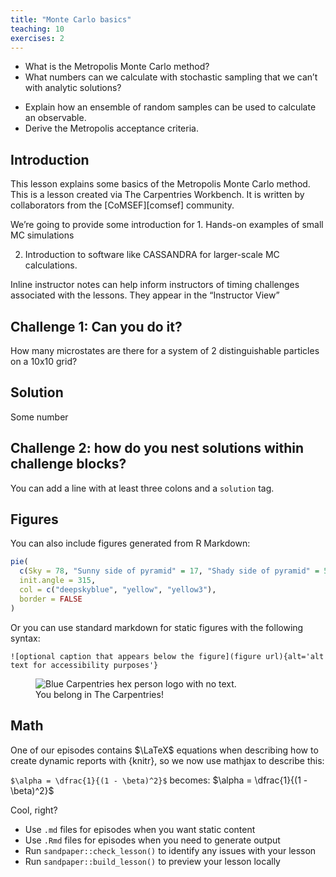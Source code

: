 ```yaml
---
title: "Monte Carlo basics"
teaching: 10
exercises: 2
---
```


:::::::::::::::::::::::::::::::::::::: questions 

- What is the Metropolis Monte Carlo method?
- What numbers can we calculate with stochastic sampling that we can't with analytic solutions?

::::::::::::::::::::::::::::::::::::::::::::::::

::::::::::::::::::::::::::::::::::::: objectives

- Explain how an ensemble of random samples can be used to calculate an observable.
- Derive the Metropolis acceptance criteria.

::::::::::::::::::::::::::::::::::::::::::::::::

## Introduction


This lesson explains some basics of the Metropolis Monte Carlo method.
This is a lesson created via The Carpentries Workbench. It is written by collaborators from the [CoMSEF][comsef] community.

We're going to provide some introduction for 
 1. Hands-on examples of small MC simulations

2. Introduction to software like CASSANDRA for larger-scale MC calculations.

:::::::::::::::::::::::::::::::::::::::::::::::::::::::::::::::::::: instructor

Inline instructor notes can help inform instructors of timing challenges
associated with the lessons. They appear in the "Instructor View"

::::::::::::::::::::::::::::::::::::::::::::::::::::::::::::::::::::::::::::::::

::::::::::::::::::::::::::::::::::::: challenge 

## Challenge 1: Can you do it?

How many microstates are there for a system of 2 distinguishable particles on a 10x10 grid?

:::::::::::::::::::::::: solution 

## Solution
 
Some number

:::::::::::::::::::::::::::::::::


## Challenge 2: how do you nest solutions within challenge blocks?

:::::::::::::::::::::::: solution 

You can add a line with at least three colons and a `solution` tag.

:::::::::::::::::::::::::::::::::
::::::::::::::::::::::::::::::::::::::::::::::::

## Figures

You can also include figures generated from R Markdown:

```r
pie(
  c(Sky = 78, "Sunny side of pyramid" = 17, "Shady side of pyramid" = 5), 
  init.angle = 315, 
  col = c("deepskyblue", "yellow", "yellow3"), 
  border = FALSE
)
```

Or you can use standard markdown for static figures with the following syntax:

`![optional caption that appears below the figure](figure url){alt='alt text for
accessibility purposes'}`

![You belong in The Carpentries!](https://raw.githubusercontent.com/carpentries/logo/master/Badge_Carpentries.svg){alt='Blue Carpentries hex person logo with no text.'}

## Math

One of our episodes contains $\LaTeX$ equations when describing how to create
dynamic reports with {knitr}, so we now use mathjax to describe this:

`$\alpha = \dfrac{1}{(1 - \beta)^2}$` becomes: $\alpha = \dfrac{1}{(1 - \beta)^2}$

Cool, right?

::::::::::::::::::::::::::::::::::::: keypoints 

- Use `.md` files for episodes when you want static content
- Use `.Rmd` files for episodes when you need to generate output
- Run `sandpaper::check_lesson()` to identify any issues with your lesson
- Run `sandpaper::build_lesson()` to preview your lesson locally

::::::::::::::::::::::::::::::::::::::::::::::::

